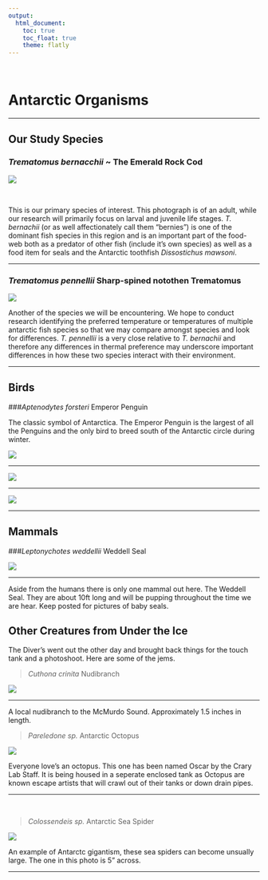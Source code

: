 ```yaml
---
output: 
  html_document:
    toc: true
    toc_float: true
    theme: flatly
---
```


<br>

# Antarctic Organisms

***


## **Our Study Species**
### *Trematomus bernacchii* ~ The Emerald Rock Cod


![](pictures/T.bernachii_1.jpg)

<br>

This is our primary species of interest. This photograph is of an adult, while our research will primarily focus on larval and juvenile life stages. *T. bernachii* (or as well affectionately call them "bernies") is one of the dominant fish species in this region and is an important part of the food-web both as a predator of other fish (include it's own species) as well as a food item for seals and the Antarctic toothfish *Dissostichus mawsoni*. 

***


### *Trematomus pennellii* Sharp-spined notothen Trematomus 

![](pictures/T.pennellii_1.jpg)
<br>

Another of the species we will be encountering. We hope to conduct research identifying the preferred temperature or temperatures of multiple antarctic fish species so that we may compare amongst species and look for differences. *T. pennellii* is a very close relative to *T. bernachii* and therefore any differences in thermal preference may underscore important differences in how these two species interact with their environment. 

***

## **Birds**

###*Aptenodytes forsteri* Emperor Penguin

The classic symbol of Antarctica. The Emperor Penguin is the largest of all the Penguins and the only bird to breed south of the Antarctic circle during winter.

![](pictures/EMPE_5.jpg)

***

![](pictures/EMPE_3.jpg)

***

![](pictures/EMPE_1.jpg)


***


## **Mammals**


###*Leptonychotes weddellii* Weddell Seal

![](pictures/Weddell Seal_1.jpg)

***

Aside from the humans there is only one mammal out here. The Weddell Seal. They are about 10ft long and will be pupping throughout the time we are hear. Keep posted for pictures of baby seals.


## **Other Creatures from Under the Ice**

The Diver's went out the other day and brought back things for the touch tank and a photoshoot. Here are some of the jems.

>*Cuthona crinita* Nudibranch


![](pictures/nudibranch_1.jpg)


***

A local nudibranch to the McMurdo Sound. Approximately 1.5 inches in length. 
 <br>

>*Pareledone sp.* Antarctic Octopus

![](pictures/Octopus_1.jpg)

Everyone love's an octopus. This one has been named Oscar by the Crary Lab Staff. It is being housed in a seperate enclosed tank as Octopus are known escape artists that will crawl out of their tanks or down drain pipes. 

***

<br>

> *Colossendeis sp.* Antarctic Sea Spider

![](pictures/sea_spider_1.jpg)

An example of Antarctc gigantism, these sea spiders can become unsually large. The one in this photo is 5" across.

***

<br>
